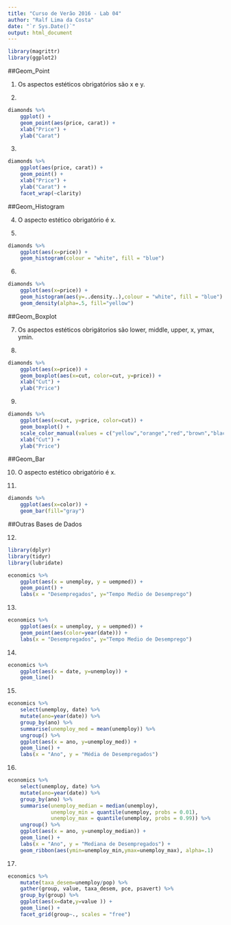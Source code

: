 ```yaml
---
title: "Curso de Verão 2016 - Lab 04"
author: "Ralf Lima da Costa"
date: "`r Sys.Date()`"
output: html_document
---
```


```r
library(magrittr)
library(ggplot2)
```

##Geom_Point

1. Os aspectos estéticos obrigatórios são x e y.

2.
```r
diamonds %>%
    ggplot() +
    geom_point(aes(price, carat)) +
    xlab("Price") +
    ylab("Carat")
```

3.
```r
diamonds %>%
    ggplot(aes(price, carat)) +
    geom_point() +
    xlab("Price") +
    ylab("Carat") +
    facet_wrap(~clarity)
```


##Geom_Histogram

4. O aspecto estético obrigatório é x.

5.
```r
diamonds %>%
    ggplot(aes(x=price)) +
    geom_histogram(colour = "white", fill = "blue")

```

6.
```r
diamonds %>%
    ggplot(aes(x=price)) +
    geom_histogram(aes(y=..density..),colour = "white", fill = "blue") +
    geom_density(alpha=.5, fill="yellow")
```

##Geom_Boxplot

7. Os aspectos estéticos obrigátorios são lower, middle, upper, x, ymax, ymin.

8.
```r
diamonds %>%
    ggplot(aes(x=price)) +
    geom_boxplot(aes(x=cut, color=cut, y=price)) +
    xlab("Cut") +
    ylab("Price")
```

9.
```r
diamonds %>%
    ggplot(aes(x=cut, y=price, color=cut)) +
    geom_boxplot() +
    scale_color_manual(values = c("yellow","orange","red","brown","black")) +
    xlab("Cut") +
    ylab("Price")
```

##Geom_Bar

10. O aspecto estético obrigatório é x.

11.
```r
diamonds %>%
    ggplot(aes(x=color)) +
    geom_bar(fill="gray")
```

##Outras Bases de Dados

12.
```r
library(dplyr)
library(tidyr)
library(lubridate)
```

```r
economics %>%
    ggplot(aes(x = unemploy, y = uempmed)) +
    geom_point() +
    labs(x = "Desempregados", y="Tempo Medio de Desemprego")
```

13.
```r
economics %>%
    ggplot(aes(x = unemploy, y = uempmed)) +
    geom_point(aes(color=year(date))) +
    labs(x = "Desempregados", y="Tempo Medio de Desemprego")
```

14.
```r
economics %>%
    ggplot(aes(x = date, y=unemploy)) +
    geom_line()
```

15.
```r
economics %>%
    select(unemploy, date) %>%
    mutate(ano=year(date)) %>%
    group_by(ano) %>%
    summarise(unemploy_med = mean(unemploy)) %>%
    ungroup() %>%
    ggplot(aes(x = ano, y=unemploy_med)) +
    geom_line() +
    labs(x = "Ano", y = "Média de Desempregados")
```

16.
```r
economics %>%
    select(unemploy, date) %>%
    mutate(ano=year(date)) %>%
    group_by(ano) %>%
    summarise(unemploy_median = median(unemploy), 
              unemploy_min = quantile(unemploy, probs = 0.01),
              unemploy_max = quantile(unemploy, probs = 0.99)) %>%
    ungroup() %>%
    ggplot(aes(x = ano, y=unemploy_median)) +
    geom_line() +
    labs(x = "Ano", y = "Mediana de Desempregados") +
    geom_ribbon(aes(ymin=unemploy_min,ymax=unemploy_max), alpha=.1)
```

17.
```r
economics %>%
    mutate(taxa_desem=unemploy/pop) %>%
    gather(group, value, taxa_desem, pce, psavert) %>%
    group_by(group) %>%
    ggplot(aes(x=date,y=value )) +
    geom_line() +
    facet_grid(group~., scales = "free")
```









